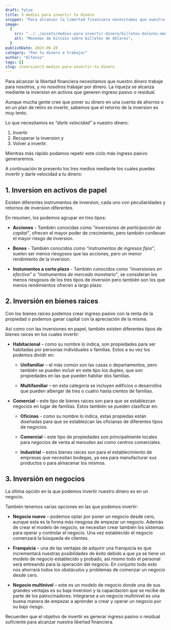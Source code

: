 ```yaml
---
draft: false
title: 3 medios para invertir tu dinero
snippet: "Para alcanzar la libertad financiera necesitamos que nuestro dinero trabaje para nosotros, y no nosotros trabajar por dinero. La riqueza se alcanza mediante la inversion en activos que generen ingreso pasivo o residual."
image:
  {
    src: "../../assets/medios-para-invertir-dinero/billetes-dolares-monedas-bitcoin.jpg",
    alt: "Monedas de bitcoin sobre billetes de dólares",
  }
publishDate: 2023-06-28
category: "Pon tu dinero a trabajar"
author: "Alfonso"
tags: []
slug: inversion/3-medios-para-invertir-tu-dinero
---
```


Para alcanzar la libertad financiera necesitamos que nuestro dinero trabaje para nosotros, y no nosotros trabajar por dinero. La riqueza se alcanza mediante la inversion en activos que generen ingreso pasivo o residual.

Aunque mucha gente cree que poner su dinero en una cuenta de ahorros o en un plan de retiro es invertir, sabemos que el retorno de la inversion es muy lento.

Lo que necesitamos es _“darle velocidad”_ a nuestro dinero:

1. Invertir
2. Recuperar la inversion y
3. Volver a invertir.

Mientras más rápido podamos repetir este ciclo más ingreso pasivo generaremos.

A continuación te presento los tres medios mediante los cuales puedes invertir y darle velocidad a tu dinero:

## 1. Inversion en activos de papel

Existen diferentes instrumentos de inversion, cada uno con peculiaridades y retornos de inversion diferentes.

En resumen, los podemos agrupar en tres tipos:

- **Acciones** - También conocidas como _“inversiones de participación de capital”_, ofrecen el mayor poder de crecimiento, pero también conllevan el mayor riesgo de inversion.

- **Bonos** - También conocidos como _“instrumentos de ingresos fijos”_, suelen ser menos riesgosos que las acciones, pero un menor rendimiento de la inversion.

- **Instumentos a corto plazo** - También conocidos como _“inversiones en efectivo”_ o _“instrumentos de mercado monetario”_, se consideran los menos riesgosos de los tres tipos de inversión pero también son los que menos rendimientos ofrecen a largo plazo.

## 2. Inversión en bienes raices

Con los bienes raíces podemos crear ingreso pasivo con la renta de la propiedad o podemos ganar capital con la apreciación de la misma.

Así como con las inversiones en papel, también existen diferentes tipos de bienes raices en los cuales invertir:

- **Habitacional** – como su nombre lo indica, son propiedades para ser habitadas por personas individuales o familias. Estos a su vez los podemos dividir en:

  - **Unifamiliar** – el más común son las casas o departamentos, pero también se pueden incluir en este tipo los duplex, que son propiedades en las que pueden habitar dos familias.

  - **Multifamiliar** – en esta categoría se incluyen edificios o desarrollos que pueden albergar de tres o cuatro hasta cientos de familias.

- **Comercial** – este tipo de bienes raices son para que se establezcan negocios en lugar de familias. Estos también se pueden clasificar en:

  - **Oficinas** - como su nombre lo indica, estas propiedas están diseñadas para que se establezcan las oficianas de diferentes tipos de negocios.

  - **Comercial** – este tipo de propiedades son principalmente locales para negocios de venta al menudeo así como centros comerciales.

  - **Industrial** – estos bienes raices son para el establecimiento de empresas que necesitan bodegas, ya sea para manufacturar sus productos o para almacenar los mismos.

## 3. Inversión en negocios

La última opción en la que podemos invertir nuestro dinero es en un negocio.

También tenemos varias opciones en las que podemos invertir:

- **Negocio nuevo** – podemos optar por poner un negocio desde cero, aunque esta es la forma más riesgosa de empezar un negocio. Además de crear el modelo de negocio, se necesitan crear también los sistemas para operar y controlar el negocio. Una vez establecido el negocio comenzará la búsqueda de clientes.

- **Franquicia** – una de las ventajas de adquirir una franquicia es que incrementará nuestras posiblidades de éxito debido a que ya se tiene un modelo de negocio establecido y probado, así mismo todo el personal será entreando para la operación del negocio. En conjunto todo esto nos ahorrará todos los obstáculos y problemas de comenzar un negocio desde cero.

- **Negocio multinivel** – este es un modelo de negocio donde una de sus grandes ventajas es su baja inversion y la capacitación que se recibe de parte de los patrocinadores. Integrarse a un negocio multinivel es una buena manera de empezar a aprender a crear y operar un negocio por su bajo riesgo.

Recuerden que el objetivo de invertir es generar ingreso pasivo o residual suficiente para alcanzar nuestra libertad financiera.
